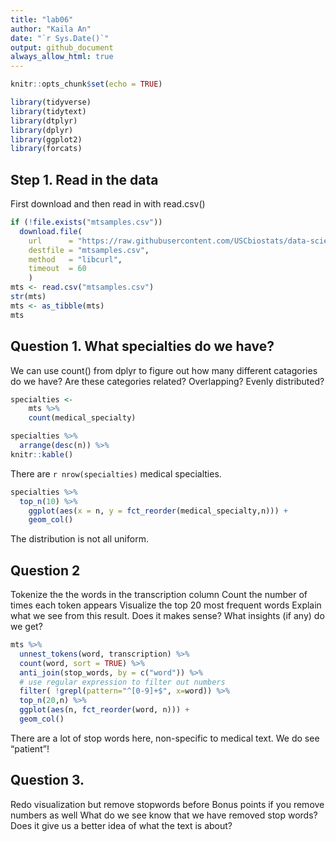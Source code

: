 ```yaml
---
title: "lab06"
author: "Kaila An"
date: "`r Sys.Date()`"
output: github_document
always_allow_html: true 
---
```


```r
knitr::opts_chunk$set(echo = TRUE)
```

```r
library(tidyverse)
library(tidytext)
library(dtplyr)
library(dplyr)
library(ggplot2)
library(forcats)
```


## Step 1. Read in the data
First download and then read in with read.csv()

```r
if (!file.exists("mtsamples.csv"))
  download.file(
    url      = "https://raw.githubusercontent.com/USCbiostats/data-science-data/master/00_mtsamples/mtsamples.csv",
    destfile = "mtsamples.csv",
    method   = "libcurl",
    timeout  = 60
    )
mts <- read.csv("mtsamples.csv")
str(mts)
mts <- as_tibble(mts)
mts
```


## Question 1. What specialties do we have?
We can use count() from dplyr to figure out how many different catagories do we have? Are these categories related? Overlapping? Evenly distributed?

```r
specialties <-
    mts %>%
    count(medical_specialty)

specialties %>%
  arrange(desc(n)) %>%
knitr::kable()
```

There are `r nrow(specialties)` medical specialties.

```r
specialties %>%
  top_n(10) %>%
    ggplot(aes(x = n, y = fct_reorder(medical_specialty,n))) +
    geom_col()
```

The distribution is not all uniform.


## Question 2
Tokenize the the words in the transcription column
Count the number of times each token appears
Visualize the top 20 most frequent words
Explain what we see from this result. Does it makes sense? What insights (if any) do we get?

```r
mts %>%
  unnest_tokens(word, transcription) %>%
  count(word, sort = TRUE) %>%
  anti_join(stop_words, by = c("word")) %>% 
  # use regular expression to filter out numbers
  filter( !grepl(pattern="^[0-9]+$", x=word)) %>%
  top_n(20,n) %>%
  ggplot(aes(n, fct_reorder(word, n))) +
  geom_col()
```

There are a lot of stop words here, non-specific to medical text.
We do see "patient"!


## Question 3.
Redo visualization but remove stopwords before
Bonus points if you remove numbers as well
What do we see know that we have removed stop words? Does it give us a better idea of what the text is about?







